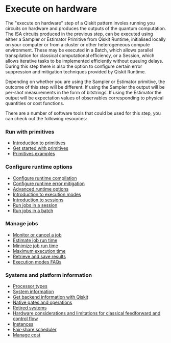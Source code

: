 # Execute on hardware

The "execute on hardware" step of a Qiskit pattern involes running you circuits on hardware and produces the outputs of the quantum computation. The ISA circuits produced in the previous step, can be executed using either a Sampler or Estimator Primitive from Qiskit Runtime, initialised locally on your computer or from a cluster or other heterogeneous compute environment. These may be executed in a Batch, which allows parallel transpilation for classical computational efficiency, or a Session, which allows iterative tasks to be implemented efficiently without queuing delays. During this step there is also the option to configure certain error suppression and mitigation techniques provided by Qiskit Runtime.

Depending on whether you are using the Sampler or Estimator primitive, the outcome of this step will be different. If using the Sampler the output will be per-shot measurements in the form of bitstrings. If using the Estimator the output will be expectation values of observables corresponding to physical quantities or cost functions.

There are a number of software tools that could be used for this step, you can check out the following resources:


### Run with primitives
* [Introduction to primitives](./primitives)
* [Get started with primitives](./primitives-get-started)
* [Primitives examples](./primitives-examples)

### Configure runtime options
* [Configure runtime compilation](./configure-runtime-compilation)
* [Configure runtime error mitigation](./configure-error-mitigation)
* [Advanced runtime options](./advanced-runtime-options)
* [Introduction to execution modes](./execution-modes-intro)
* [Introduction to sessions](./sessions)
* [Run jobs in a session](./run-jobs-in-session)
* [Run jobs in a batch](./run-jobs-batch)

### Manage jobs
* [Monitor or cancel a job](./monitor-job)
* [Estimate job run time](./estimate-job-run-time)
* [Minimize job run time](./minimize-time)
* [Maximum execution time](./max-execution-time)
* [Retrieve and save results](./save-jobs)
* [Execution modes FAQs](./execution-modes-faq)

### Systems and platform information
* [Processor types](./processor-types)
* [System information](./system-information)
* [Get backend information with Qiskit](./get-backend-information)
* [Native gates and operations](./native-gates)
* [Retired systems](./retired-systems)
* [Hardware considerations and limitations for classical feedforward and control flow](./dynamic-circuits-considerations)
* [Instances](./instances)
* [Fair-share scheduler](./fair-share-queue)
* [Manage cost](./manage-cost)
